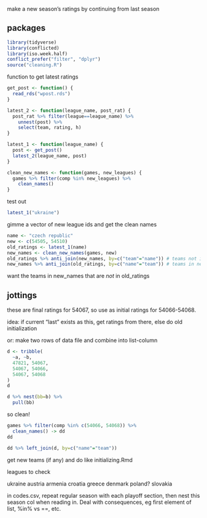 
make a new season's ratings by continuing from last season

## packages

```r
library(tidyverse)
library(conflicted)
library(iso.week.half)
conflict_prefer("filter", "dplyr")
source("cleaning.R")
```

function to get latest ratings

```r
get_post <- function() {
  read_rds("wpost.rds")
}

latest_2 <- function(league_name, post_rat) {
  post_rat %>% filter(league==league_name) %>% 
    unnest(post) %>% 
    select(team, rating, h)
}

latest_1 <- function(league_name) {
  post <- get_post()
  latest_2(league_name, post)
}

clean_new_names <- function(games, new_leagues) {
  games %>% filter(comp %in% new_leagues) %>% 
    clean_names()
}

```

test out

```r
latest_1("ukraine")
```

gimme a vector of new league ids and get the clean names


```r
name <- "czech republic"
new <- c(54505, 54510)
old_ratings <- latest_1(name)
new_names <- clean_new_names(games, new)
old_ratings %>% anti_join(new_names, by=c("team"="name")) # teams not in new_names
new_names %>% anti_join(old_ratings, by=c("name"="team")) # teams in new_names without rating

```

want the teams in new_names that are *not* in old_ratings




## jottings

these are final ratings for 54067, so use as initial ratings for 54066-54068.

idea: if current "last" exists as this, get ratings from there, else do old initialization

or: make two rows of data file and combine into list-column

```r
d <- tribble(
  ~a, ~b,
  47821, 54067,
  54067, 54066,
  54067, 54068
)
d
```

```r
d %>% nest(bb=b) %>% 
  pull(bb)
```

so clean!

```r
games %>% filter(comp %in% c(54066, 54068)) %>% 
  clean_names() -> dd
dd
```

```r
dd %>% left_join(d, by=c("name"="team"))
```

get new teams (if any) and do like initializing.Rmd

leagues to check

ukraine
austria
armenia
croatia
greece
denmark
poland?
slovakia 

in codes.csv, repeat regular season with each playoff section, then nest this season col when reading in. Deal with consequences, eg first element of list, %in% vs ==, etc.